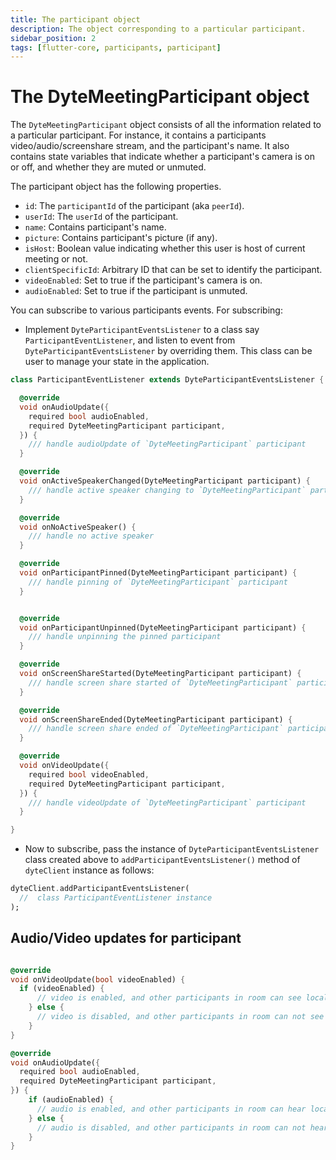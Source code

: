 ```yaml
---
title: The participant object
description: The object corresponding to a particular participant.
sidebar_position: 2
tags: [flutter-core, participants, participant]
---
```


# The DyteMeetingParticipant object

The `DyteMeetingParticipant` object consists of all the information related to a
particular participant. For instance, it contains a participants
video/audio/screenshare stream, and the participant's name. It also contains
state variables that indicate whether a participant's camera is on or off, and
whether they are muted or unmuted.

The participant object has the following properties.

- `id`: The `participantId` of the participant (aka `peerId`).
- `userId`: The `userId` of the participant.
- `name`: Contains participant's name.
- `picture`: Contains participant's picture (if any).
- `isHost`: Boolean value indicating whether this user is host of current
  meeting or not.
- `clientSpecificId`: Arbitrary ID that can be set to identify the participant.
- `videoEnabled`: Set to true if the participant's camera is on.
- `audioEnabled`: Set to true if the participant is unmuted.

You can subscribe to various participants events. For subscribing:

- Implement `DyteParticipantEventsListener` to a class say
  `ParticipantEventListener`, and listen to event from
  `DyteParticipantEventsListener` by overriding them. This class can be user to
  manage your state in the application.

```dart
class ParticipantEventListener extends DyteParticipantEventsListener {

  @override
  void onAudioUpdate({
    required bool audioEnabled,
    required DyteMeetingParticipant participant,
  }) {
    /// handle audioUpdate of `DyteMeetingParticipant` participant
  }

  @override
  void onActiveSpeakerChanged(DyteMeetingParticipant participant) {
    /// handle active speaker changing to `DyteMeetingParticipant` participant
  }

  @override
  void onNoActiveSpeaker() {
    /// handle no active speaker
  }

  @override
  void onParticipantPinned(DyteMeetingParticipant participant) {
    /// handle pinning of `DyteMeetingParticipant` participant
  }


  @override
  void onParticipantUnpinned(DyteMeetingParticipant participant) {
    /// handle unpinning the pinned participant
  }

  @override
  void onScreenShareStarted(DyteMeetingParticipant participant) {
    /// handle screen share started of `DyteMeetingParticipant` participant
  }

  @override
  void onScreenShareEnded(DyteMeetingParticipant participant) {
    /// handle screen share ended of `DyteMeetingParticipant` participant
  }

  @override
  void onVideoUpdate({
    required bool videoEnabled,
    required DyteMeetingParticipant participant,
  }) {
    /// handle videoUpdate of `DyteMeetingParticipant` participant
  }

}
```

- Now to subscribe, pass the instance of `DyteParticipantEventsListener` class
  created above to `addParticipantEventsListener()` method of `dyteClient`
  instance as follows:

```dart {2}
dyteClient.addParticipantEventsListener(
  //  class ParticipantEventListener instance
);
```

## Audio/Video updates for participant

```dart

@override
void onVideoUpdate(bool videoEnabled) {
  if (videoEnabled) {
      // video is enabled, and other participants in room can see local user
    } else {
      // video is disabled, and other participants in room can not see local user.
    }
}

@override
void onAudioUpdate({
  required bool audioEnabled,
  required DyteMeetingParticipant participant,
}) {
    if (audioEnabled) {
      // audio is enabled, and other participants in room can hear local user
    } else {
      // audio is disabled, and other participants in room can not hear local user.
    }
}
```
